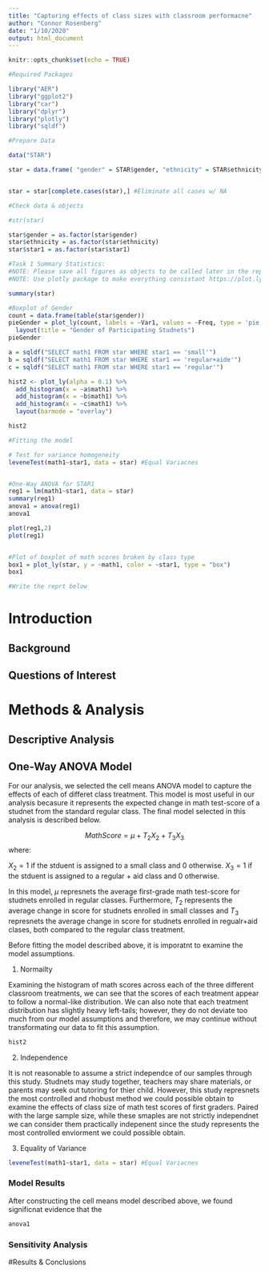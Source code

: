 ```yaml
---
title: "Capturing effects of class sizes with classroom performacne"
author: "Connor Rosenberg"
date: "1/10/2020"
output: html_document
---
```


```r
knitr::opts_chunk$set(echo = TRUE)
```

```r
#Required Packages

library("AER")
library("ggplot2")
library("car")
library("dplyr")
library("plotly")
library("sqldf")

```

```r
#Prepare Data

data("STAR")

star = data.frame( "gender" = STAR$gender, "ethnicity" = STAR$ethnicity, "star1" = STAR$star1, "math1" = STAR$math1)


star = star[complete.cases(star),] #Eliminate all cases w/ NA
```

```r
#Check data & objects

#str(star)

star$gender = as.factor(star$gender)
star$ethnicity = as.factor(star$ethnicity)
star$star1 = as.factor(star$star1)

```


```r
#Task 1 Summary Statistics:
#NOTE: Please save all figures as objects to be called later in the report
#NOTE: Use plotly package to make everything consistant https://plot.ly/r

summary(star)

#Boxplot of Gender
count = data.frame(table(star$gender))
pieGender = plot_ly(count, labels = ~Var1, values = ~Freq, type = 'pie') %>%
  layout(title = "Gender of Participating Studnets")
pieGender
```


```r

a = sqldf("SELECT math1 FROM star WHERE star1 == 'small'")
b = sqldf("SELECT math1 FROM star WHERE star1 == 'regular+aide'")
c = sqldf("SELECT math1 FROM star WHERE star1 == 'regular'")

hist2 <- plot_ly(alpha = 0.1) %>%
  add_histogram(x = ~a$math1) %>%
  add_histogram(x = ~b$math1) %>%
  add_histogram(x = ~c$math1) %>%
  layout(barmode = "overlay")

hist2

```


```r
#Fitting the model

# Test for variance homogeneity
leveneTest(math1~star1, data = star) #Equal Variacnes


#One-Way ANOVA for STAR1
reg1 = lm(math1~star1, data = star)
summary(reg1)
anova1 = anova(reg1)
anova1

plot(reg1,2)
plot(reg1)


#Plot of boxplot of math scores broken by class type
box1 = plot_ly(star, y = ~math1, color = ~star1, type = "box")
box1
```

```r
#Write the reprt below
```


# Introduction

## Background

## Questions of Interest

# Methods & Analysis

## Descriptive Analysis

## One-Way ANOVA Model
For our analysis, we selected the cell means ANOVA model to capture the effects of each of  differet class treatment. This model is most useful in our analysis becasure it represents the expected change in math test-score of a studnet from the standard regular class. The final model selected in this analysis is described below.

$$MathScore = \mu +T_2X_2 + T_3X_3 $$
where:

$X_2 = 1$ if the stduent is assigned to a small class and $0$ otherwise.
$X_3 = 1$ if the stduent is assigned to a regular + aid class and $0$ otherwise.

In this model, $\mu$ represnets the average first-grade math test-score for studnets enrolled in regular classes. Furthermore, $T_2$ represents the average change in score for studnets enrolled in small classes and $T_3$ represnets the average change in score for studnets enrolled in regualr+aid clases, both compared to the regular class treatment. 

Before fitting the model described above, it is imporatnt to examine the model assumptions.

1) Normailty

Examining the histogram of math scores across each of the three different classroom treatments, we can see that the scores of each treatment appear to follow a normal-like distribution. We can also note that each treatment distribution has slightly heavy left-tails; however, they do not deviate too much from our model assumptions and therefore, we may continue without transformating our data to fit this assumption.  
```r
hist2
```

2) Independence

It is not reasonable to assume a strict independce of our samples through this study. Studnets may study together, teachers may share materials, or parents may seek out tutoring for thier child. However, this study represnets the most controlled and rhobust method we could possible obtain to examine the effects of class size of math test scores of first graders. Paired with the large sample size, while these smaples are not strictly independnet we can consider them practically indepenent since the study represents the most controlled enviorment we could possible obtain.

3) Equality of Variance


```r
leveneTest(math1~star1, data = star) #Equal Variacnes
```


### Model Results



After constructing the cell means model described above, we found significnat evidence that the  

```r
anova1
```


### Sensitivity Analysis

#Results & Conclusions



